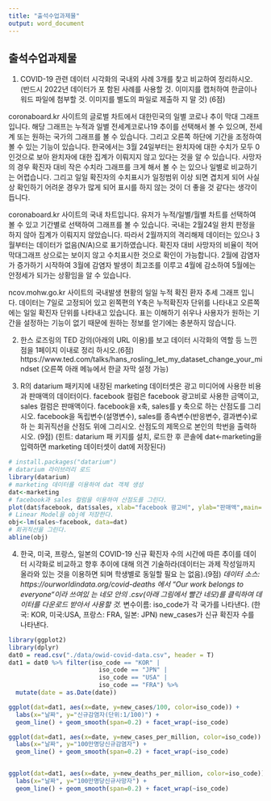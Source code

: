 ```yaml
---
title: "출석수업과제물"
output: word_document
---
```


## 출석수업과제물

1.	COVID-19 관련 데이터 시각화의 국내외 사례 3개를 찾고 비교하여 정리하시오. (반드시 2022년 데이터가 포 함된 사례를 사용할 것. 이미지를 캡처하여 한글이나 워드 파일에 첨부할 것. 이미지를 별도의 파일로 제출하 지 말 것) (6점) 

coronaboard.kr 사이트의 글로벌 차트에서 대한민국의 일별 코로나 추이 막대 그래프입니다. 해당 그래프는 누적과 일별 전세계코로나19 추이를 선택해서 볼 수 있으며, 전세계 또는 원하는 국가의 그래프를 볼 수 있습니다. 그리고 오른쪽 하단에 기간을 조정하여 볼 수 있는 기능이 있습니다. 한국에서는 3월 24일부터는 완치자에 대한 수치가 모두 0인것으로 보아 완치자에 대한 집계가 이뤄지지 않고 있다는 것을 알 수 있습니다. 사망자의 경우 확진자 대비 작은 수치라 그래프를 크게 해서 볼 수 는 있으나 일별로 비교하기는 어렵습니다. 그리고 일일 확진자의 수치표시가 일정범위 이상 되면 겹치게 되어 사실상 확인하기 어려운 경우가 많게 되어 표시를 하지 않는 것이 더 좋을 것 같다는 생각이 듭니다.\

 coronaboard.kr 사이트의 국내 차트입니다. 유저가 누적/일별/월별 차트를 선택하여 볼 수 있고 기간별로 선택하여 그래프를 볼 수 있습니다. 국내는 2월24일 완치 판정을 하지 않아 집계가 이뤄지지 않았습니다. 따라서 2월까지의 격리해제 데이터는 있으나 3월부터는 데이터가 없음(N/A)으로 표기하였습니다. 확진자 대비 사망자의 비율이 적어 막대그래프 상으로는 보이지 않고 수치표시한 것으로 확인이 가능합니다. 2월에 감염자가 증가하기 시작하여 3월에 감염자 발생이 최고조를 이루고 4월에 감소하여 5월에는 안정세가 되가는 상황임을 알 수 있습니다.\

 ncov.mohw.go.kr 사이트의 국내발생 현황의 일일 누적 확진 환자 추세 그래프 입니다. 데이터는 7일로 고정되어 있고 왼쪽편의 Y축은 누적확진자 단위를 나타내고 오른쪽에는 일일 확진자 단위를 나타내고 있습니다. 표는 이해하기 쉬우나 사용자가 원하는 기간을 설정하는 기능이 없기 때문에 원하는 정보를 얻기에는 충분하지 않습니다.\


2.	한스 로즈링의 TED 강의(아래의 URL 이용)를 보고 데이터 시각화의 역할 등 느낀 점을 1페이지 이내로 정리 하시오.(6점) https://www.ted.com/talks/hans_rosling_let_my_dataset_change_your_mindset (오른쪽 아래 메뉴에서 한글 자막 설정 가능) 


3.	R의 datarium 패키지에 내장된 marketing 데이터셋은 광고 미디어에 사용한 비용과 판매액의 데이터이다. facebook 컬럼은 facebook 광고비로 사용한 금액이고, sales 컬럼은 판매액이다. facebook을 x축, sales를 y 축으로 하는 산점도를 그리시오. facebook을 독립변수(설명변수), sales를 종속변수(반응변수, 결과변수)로 하 는 회귀직선을 산점도 위에 그리시오. 산점도의 제목으로 본인의 학번을 출력하시오. (9점) (힌트: datarium 패 키지를 설치, 로드한 후 콘솔에 dat<-marketing을 입력하면 marketing 데이터셋이 dat에 저장된다) 
```r
# install.packages("datarium")
# datarium 라이브러리 로드
library(datarium)
# marketing 데이터를 이용하여 dat 객체 생성
dat<-marketing
# facebook과 sales 컬럼을 이용하여 산점도를 그린다.
plot(dat$facebook, dat$sales, xlab="facebook 광고비", ylab="판매액",main="202135-368864")
# Linear Model을 obj에 저장한다.
obj<-lm(sales~facebook, data=dat)
# 회귀직선을 그린다.
abline(obj)
```

4.	한국, 미국, 프랑스, 일본의 COVID-19 신규 확진자 수의 시간에 따른 추이를 데이터 시각화로 비교하고 향후 추이에 대해 의견 기술하라(데이터는 과제 작성일까지 올라와 있는 것을 이용하면 되며 학생별로 동일할 필요 는 없음).(9점) *데이터 소스: https://ourworldindata.org/covid-deaths 에서 “Our work belongs to everyone“이라 쓰여있 는 네모 안의 .csv(아래 그림에서 빨간 네모)를 클릭하여 데이터를 다운로드 받아서 사용할 것. *변수이름: iso_code가 각 국가를 나타낸다. (한국: KOR, 미국:USA, 프랑스: FRA, 일본: JPN) new_cases가 신규 확진자 수를 나타낸다.
```r

library(ggplot2)
library(dplyr)
dat0 = read.csv("./data/owid-covid-data.csv", header = T)
dat1 = dat0 %>% filter(iso_code == "KOR" |
                         iso_code == "JPN" |
                         iso_code == "USA" |
                         iso_code == "FRA") %>%
  mutate(date = as.Date(date))

ggplot(dat=dat1, aes(x=date, y=new_cases/100, color=iso_code)) +
  labs(x="날짜", y="신규감염자(단위:1/100)") +
  geom_line() + geom_smooth(span=0.2) + facet_wrap(~iso_code)

ggplot(dat=dat1, aes(x=date, y=new_cases_per_million, color=iso_code)) +
  labs(x="날짜", y="100만명당신규감염자") +
  geom_line() + geom_smooth(span=0.2) + facet_wrap(~iso_code)


ggplot(dat=dat1, aes(x=date, y=new_deaths_per_million, color=iso_code)) +
  labs(x="날짜", y="100만명당신규사망자") +
  geom_line() + geom_smooth(span=0.2) + facet_wrap(~iso_code)


```


